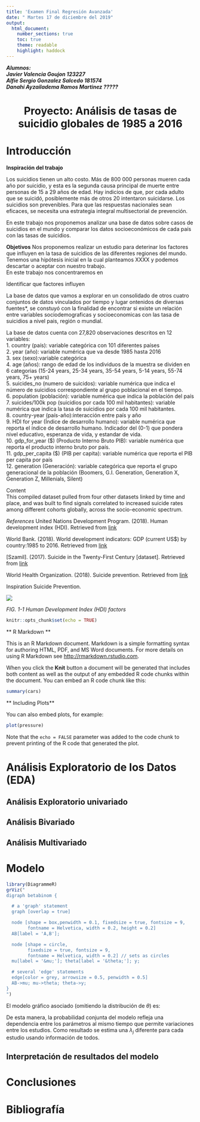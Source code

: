 ---
title: 'Examen Final Regresión Avanzada'
date: " Martes 17 de diciembre del 2019"
output: 
  html_document:
    number_sections: true
    toc: true
    theme: readable
    highlight: haddock
--- 
***Alumnos:  
Javier Valencia Goujon 123227  
Alfie Sergio Gonzalez Salcedo 181574  
Danahi Ayzailadema Ramos Martinez ?????*** 

<center>
# Proyecto: Análisis de tasas de suicidio globales de 1985 a 2016 {-}
</center>
# Introducción  
**Inspiración del trabajo**   

Los suicidios tienen un alto costo. Más de 800 000 personas mueren cada año por suicidio, y esta es la segunda causa principal de muerte entre personas de 15 a 29 años de edad. Hay indicios de que, por cada adulto que se suicidó, posiblemente más de otros 20 intentaron suicidarse. Los suicidios son prevenibles. Para que las respuestas nacionales sean eficaces, se necesita una estrategia integral multisectorial de prevención.

En este trabajo nos proponemos analizar una base de datos sobre casos de suicidios en el mundo y comparar los datos socioeconómicos de cada país con las tasas de suicidios. 

**Objetivos**
Nos proponemos realizar un estudio para deterinar los factores que influyen en la tasa de suicidios  de las diferentes regiones del mundo. 
Tenemos una hipótesis inicial en la cual planteamos XXXX y podemos descartar o aceptar con nuestro trabajo.  
En este trabajo nos concentraremos en   

Identificar que factores influyen   

La base de datos que vamos a explorar en un consolidado de otros cuatro conjuntos de datos vinculados por tiempo y lugar ontenidos de diversas fuentes*, se constuyó con la finalidad de encontrar si existe un relación entre variables sociodemograficas y socioeconomicas con las tasa de suicidios a nivel pais, región o mundial.  


La base de datos cuenta con 27,820 observaciones descritos en 12 variables:  
1. country (país): variable categórica con 101 diferentes países   
2. year (año): variable numérica que va desde 1985 hasta 2016  
3. sex (sexo):variable categórica  
4. age (años): rango de edad de los individuos de la muestra se dividen en 6 categorias (15-24 years, 25-34 years, 35-54 years, 5-14 years, 55-74 years, 75+ years)  
5. suicides_no (numero de suicidos): variable numérica que indica el número de suicidios correspondiente al grupo poblacional en el tiempo.  
6. population (población): variable numérica que indica la población del país   
7. suicides/100k pop (suicidios por cada 100 mil habitantes): variable numérica que indica la tasa de suicidios por cada 100 mil habitantes.   
8. country-year (país-año):interacción entre país y año  
9. HDI for year (Índice de desarrollo humano): variable numérica que reporta el índice de desarrollo humano. Indicador del (0-1) que pondera nivel educativo, esperanza de vida, y estandar de vida.  
10. gdp_for_year (\$)  (Producto Interno Bruto PIB): variable numérica que reporta el producto interno bruto por país.    
11. gdp_per_capita (\$) (PIB per capita): variable numérica que reporta el PIB per capita por país  
12. generation (Generación): variable categórica que reporta el grupo generacional de la población (Boomers, G.I. Generation, Generation X,	Generation Z,	Millenials,	Silent)  

Content  
This compiled dataset pulled from four other datasets linked by time and place, and was built to find signals correlated to increased suicide rates among different cohorts globally, across the socio-economic spectrum.

*References*
United Nations Development Program. (2018). Human development index (HDI). Retrieved from [link](http://hdr.undp.org/en/indicators/137506)

World Bank. (2018). World development indicators: GDP (current US$) by country:1985 to 2016. Retrieved from [link](http://databank.worldbank.org/data/source/world-development-indicators#)

[Szamil]. (2017). Suicide in the Twenty-First Century [dataset]. Retrieved from [link](https://www.kaggle.com/szamil/suicide-in-the-twenty-first-century/notebook)

World Health Organization. (2018). Suicide prevention. Retrieved from [link](http://www.who.int/mental_health/suicide-prevention/en/)

Inspiration
Suicide Prevention.


![](C:/Users/valen/Documents/Maestria-Data-Science/Modelos Lineales/ExamenFinal/Imagenes/hdi.jpg)

*FIG. 1-1 Human Development Index (HDI) factors*

```{r setup, include=FALSE}
knitr::opts_chunk$set(echo = TRUE)
```

** R Markdown **

This is an R Markdown document. Markdown is a simple formatting syntax for authoring HTML, PDF, and MS Word documents. For more details on using R Markdown see <http://rmarkdown.rstudio.com>.

When you click the **Knit** button a document will be generated that includes both content as well as the output of any embedded R code chunks within the document. You can embed an R code chunk like this:

```{r cars}
summary(cars)
```

** Including Plots**

You can also embed plots, for example:

```{r pressure, echo=FALSE}
plot(pressure)
```

Note that the `echo = FALSE` parameter was added to the code chunk to prevent printing of the R code that generated the plot.

# Análisis Exploratorio de los Datos (EDA)  


## Análisis Exploratorio univariado  

## Análisis Bivariado  

## Análisis Multivariado  

# Modelo
```{r}
library(DiagrammeR)
grViz("
digraph betabinom {

  # a 'graph' statement
  graph [overlap = true]

  node [shape = box,penwidth = 0.1, fixedsize = true, fontsize = 9,
        fontname = Helvetica, width = 0.2, height = 0.2]
  AB[label = 'A,B']; 

  node [shape = circle,
        fixedsize = true, fontsize = 9,
        fontname = Helvetica, width = 0.2] // sets as circles
  mu[label = '&mu;']; theta[label = '&theta;']; y;

  # several 'edge' statements
  edge[color = grey, arrowsize = 0.5, penwidth = 0.5]
  AB->mu; mu->theta; theta->y;
}
")

```

El modelo gráfico asociado (omitiendo la distribución de $\theta$) es:



De esta manera, la probabilidad conjunta del modelo refleja una dependencia 
entre los parámetros al mismo tiempo que permite variaciones entre los estudios. 
Como resultado se estima una $\lambda_{j}$ diferente para cada estudio usando 
información de todos.

## Interpretación de resultados del modelo  

# Conclusiones  

# Bibliografía  

